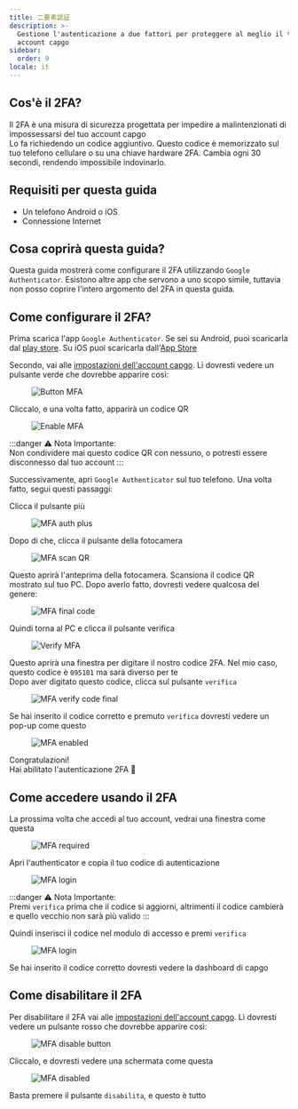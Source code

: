 ```yaml
---
title: 二要素認証
description: >-
  Gestione l'autenticazione a due fattori per proteggere al meglio il tuo
  account capgo
sidebar:
  order: 9
locale: it
---
```


## Cos'è il 2FA?

Il 2FA è una misura di sicurezza progettata per impedire a malintenzionati di impossessarsi del tuo account capgo\
Lo fa richiedendo un codice aggiuntivo. Questo codice è memorizzato sul tuo telefono cellulare o su una chiave hardware 2FA. Cambia ogni 30 secondi, rendendo impossibile indovinarlo.

## Requisiti per questa guida
 - Un telefono Android o iOS
 - Connessione Internet

## Cosa coprirà questa guida?

Questa guida mostrerà come configurare il 2FA utilizzando `Google Authenticator`. Esistono altre app che servono a uno scopo simile, tuttavia non posso coprire l'intero argomento del 2FA in questa guida.

## Come configurare il 2FA?

Prima scarica l'app `Google Authenticator`. Se sei su Android, puoi scaricarla dal [play store](https://play.google.com/store/apps/details/?id=comgoogleandroidappsauthenticator2). Su iOS puoi scaricarla dall'[App Store](https://appsapplecom/us/app/google-authenticator/id388497605/)

Secondo, vai alle [impostazioni dell'account capgo](https://webcapgo.app/dashboard/settings/account/). Lì dovresti vedere un pulsante verde che dovrebbe apparire così:

<figure><img style="margin-left: auto; margin-right: auto" src="/button-mfa.webp" alt="Button MFA" /><figcaption></figcaption></figure>

Cliccalo, e una volta fatto, apparirà un codice QR

<figure><img style="margin-left: auto; margin-right: auto" src="/enable-mfa.webp" alt="Enable MFA" /><figcaption></figcaption></figure>

:::danger
⚠️ Nota Importante: \
Non condividere mai questo codice QR con nessuno, o potresti essere disconnesso dal tuo account
:::

Successivamente, apri `Google Authenticator` sul tuo telefono. Una volta fatto, segui questi passaggi:

Clicca il pulsante più

<figure><img style="margin-left: auto; margin-right: auto" src="/mfa-auth-plus.webp" alt="MFA auth plus" /><figcaption></figcaption></figure>

Dopo di che, clicca il pulsante della fotocamera

<figure><img style="margin-left: auto; margin-right: auto" src="/mfa-scan-qr.webp" alt="MFA scan QR" /><figcaption></figcaption></figure>

Questo aprirà l'anteprima della fotocamera. Scansiona il codice QR mostrato sul tuo PC. Dopo averlo fatto, dovresti vedere qualcosa del genere:

<figure><img style="margin-left: auto; margin-right: auto" src="/mfa-final-code.webp" alt="MFA final code" /><figcaption></figcaption></figure>

Quindi torna al PC e clicca il pulsante verifica

<figure><img style="margin-left: auto; margin-right: auto" src="/enable-mfa-verify.webp" alt="Verify MFA" /><figcaption></figcaption></figure>

Questo aprirà una finestra per digitare il nostro codice 2FA. Nel mio caso, questo codice è `095101` ma sarà diverso per te\
Dopo aver digitato questo codice, clicca sul pulsante `verifica`

<figure><img style="margin-left: auto; margin-right: auto" src="/mfa-verify-final-code.webp" alt="MFA verify code final" /><figcaption></figcaption></figure>

Se hai inserito il codice corretto e premuto `verifica` dovresti vedere un pop-up come questo

<figure><img style="margin-left: auto; margin-right: auto" src="/mfa-enabled.webp" alt="MFA enabled" /><figcaption></figcaption></figure>

Congratulazioni!\
Hai abilitato l'autenticazione 2FA 🎉

## Come accedere usando il 2FA

La prossima volta che accedi al tuo account, vedrai una finestra come questa
<figure><img style="margin-left: auto; margin-right: auto" src="/mfa-required.webp" alt="MFA required" /><figcaption></figcaption></figure>

Apri l'authenticator e copia il tuo codice di autenticazione

<figure><img style="margin-left: auto; margin-right: auto" src="/mfa-login.webp" alt="MFA login" /><figcaption></figcaption></figure>

:::danger
⚠️ Nota Importante: \
Premi `verifica` prima che il codice si aggiorni, altrimenti il codice cambierà e quello vecchio non sarà più valido
:::

Quindi inserisci il codice nel modulo di accesso e premi `verifica`

<figure><img style="margin-left: auto; margin-right: auto" src="/mfa-final-login-verify.webp" alt="MFA login" /><figcaption></figcaption></figure>

Se hai inserito il codice corretto dovresti vedere la dashboard di capgo

## Come disabilitare il 2FA

Per disabilitare il 2FA vai alle [impostazioni dell'account capgo](https://webcapgo.app/dashboard/settings/account/). Lì dovresti vedere un pulsante rosso che dovrebbe apparire così:

<figure><img style="margin-left: auto; margin-right: auto" src="/mfa-disable-button.webp" alt="MFA disable button" /><figcaption></figcaption></figure>

Cliccalo, e dovresti vedere una schermata come questa

<figure><img style="margin-left: auto; margin-right: auto" src="/mfa-disable-2.webp" alt="MFA disabled" /><figcaption></figcaption></figure>

Basta premere il pulsante `disabilita`, e questo è tutto